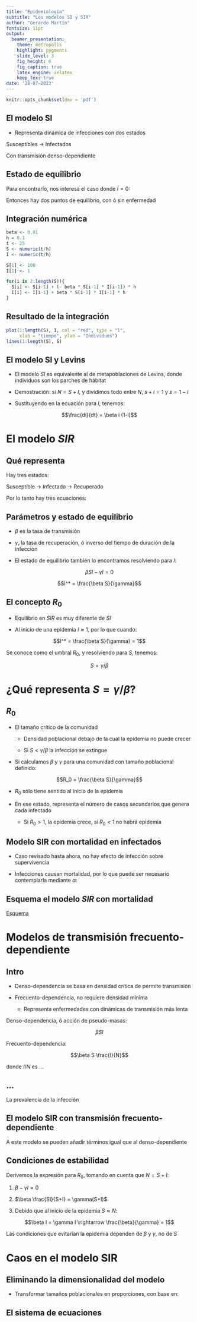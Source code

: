 ```yaml
---
title: "Epidemiología" 
subtitle: "Los modelos SI y SIR"
author: "Gerardo Martín"
fontsize: 11pt
output: 
  beamer_presentation:
    theme: metropolis
    highlight: pygments
    slide_level: 3
    fig_height: 6
    fig_caption: true
    latex_engine: xelatex
    keep_tex: true
date: '28-07-2023'
---
```


```r
knitr::opts_chunk$set(dev = 'pdf')
```

## El modelo SI

- Representa dinámica de infecciones con dos estados

Susceptibles $\rightarrow$ Infectados

\begin{align}
\frac{dS}{dt} &= -\beta SI \\
\frac{dI}{dt} &= \beta SI
\end{align}

Con transmisión denso-dependiente

## Estado de equilibrio

Para encontrarlo, nos interesa el caso donde $\dot{I} = 0$:

\begin{align}
\frac{dI}{dt} &= 0 \therefore \beta SI = 0\\
I^* = 0; & S^* = 0
\end{align}

Entonces hay dos puntos de equilibrio, con ó sin enfermedad

## Integración numérica

```r
beta <- 0.01
h = 0.1
t <- 25
S <- numeric(t/h)
I <- numeric(t/h)

S[1] <- 100
I[1] <- 1

for(i in 2:length(S)){
  S[i] <- S[i-1] + (- beta * S[i-1] * I[i-1]) * h
  I[i] <- I[i-1] + beta * S[i-1] * I[i-1] * h
}
```

## Resultado de la integración

```r
plot(1:length(S), I, col = "red", type = "l",
     xlab = "tiempo", ylab = "Individuos")
lines(1:length(S), S)
```

## El modelo SI y Levins

- El modelo $SI$ es equivalente al de metapoblaciones de Levins, donde individuos son los parches de hábitat

- Demostración: si $N = S + I$, y dividimos todo entre $N$, $s + i = 1$ y $s = 1-i$

- Sustituyendo en la ecuación para $I$, tenemos:

$$\frac{di}{dt} = \beta i (1-i)$$

# El modelo $SIR$

## Qué representa

Hay tres estados:

Susceptible $\rightarrow$ Infectado $\rightarrow$ Recuperado

Por lo tanto hay tres ecuaciones:

\begin{align}
\frac{dS}{dt} &= -\beta SI \\
\frac{dI}{dt} &= \beta SI - \gamma I \\
\frac{dR}{dt} &= \gamma I
\end{align}

## Parámetros y estado de equilibrio

- $\beta$ es la tasa de transmisión

- $\gamma$, la tasa de recuperación, ó inverso del tiempo de duración de la infección

- El estado de equilibrio también lo encontramos resolviendo para $I$:

$$\beta SI - \gamma I = 0$$

$$I^* = \frac{\beta S}{\gamma}$$

## El concepto $R_0$

- Equilibrio en $SIR$ es muy diferente de $SI$

- Al inicio de una epidemia $I \approx 1$, por lo que cuando:

$$I^* = \frac{\beta S}{\gamma} = 1$$

Se conoce como el umbral $R_0$, y resolviendo para $S$, tenemos:

$$S = \gamma/\beta$$

# ¿Qué representa $S = \gamma/\beta$?

## $R_0$

- El tamaño crítico de la comunidad

    - Densidad poblacional debajo de la cual la epidemia no puede crecer
    
    - Si $S < \gamma / \beta$ la infección se extingue
    
- Si calculamos $\beta$ y $\gamma$ para una comunidad con tamaño poblacional definido:

$$R_0 = \frac{\beta S}{\gamma}$$

- $R_0$ sólo tiene sentido al inicio de la epidemia

- En ese estado, representa el número de casos secundarios que genera cada infectado

    - Si $R_0 > 1$, la epidemia crece, si $R_0 < 1$ no habrá epidemia
    
## Modelo SIR con mortalidad en infectados

- Caso revisado hasta ahora, no hay efecto de infección sobre supervivencia

- Infecciones causan mortalidad, por lo que puede ser necesario contemplarla mediante $\alpha$:

\begin{align}
\frac{dS}{dt} &= -\beta SI \\
\frac{dI}{dt} &= \beta SI - (\gamma + \alpha) I \\
\frac{dR}{dt} &= \gamma I
\end{align}

## Esquema el modelo $SIR$ con mortalidad

[Esquema](Esquemas-SIR.pdf)

# Modelos de transmisión frecuento-dependiente

## Intro

- Denso-dependencia se basa en densidad crítica de permite transmisión

- Frecuento-dependencia, no requiere densidad mínima

    - Representa enfermedades con dinámicas de transmisión más lenta
    
Denso-dependencia, ó acción de pseudo-masas:

$$\beta SI$$

Frecuento-dependencia:

$$\beta S \frac{I}{N}$$

donde $I/N$ es ...

## ...

La prevalencia de la infección

## El modelo SIR con transmisión frecuento-dependiente

\begin{align}
\frac{dS}{dt} &= - \beta S \frac{I}{N} \\
\frac{dI}{dt} &= \beta S \frac{I}{N} - \gamma I \\
\frac{dR}{dt} &= \gamma I
\end{align}

A este modelo se pueden añadir términos igual que al denso-dependiente

## Condiciones de estabilidad

Derivemos la expresión para $R_0$, tomando en cuenta que $N = S+I$:

1. $\beta  - \gamma I = 0$

2. $\beta \frac{SI}{S+I} = \gamma(S+I)$

3. Debido que al inicio de la epidemia $S \approx N$:

$$\beta I = \gamma I \rightarrow \frac{\beta}{\gamma} = 1$$

Las condiciones que evitarían la epidemia dependen de $\beta$ y $\gamma$, no de $S$

# Caos en el modelo SIR

## Eliminando la dimensionalidad del modelo

- Transformar tamaños poblacionales en proporciones, con base en:

\begin{align}
N & = S+I+R \\
s & = S/N \\
i & = I/N \\
r & = R/N \\
n & = 1 = N/N
\end{align}

## El sistema de ecuaciones

\begin{align}
\frac{ds}{dt} & = n  - \beta si - \mu s\\
\frac{di}{dt} & = \beta si - (\gamma + \alpha + \mu) i \\
\frac{dr}{dt} & = \gamma i - \mu r
\end{align}

